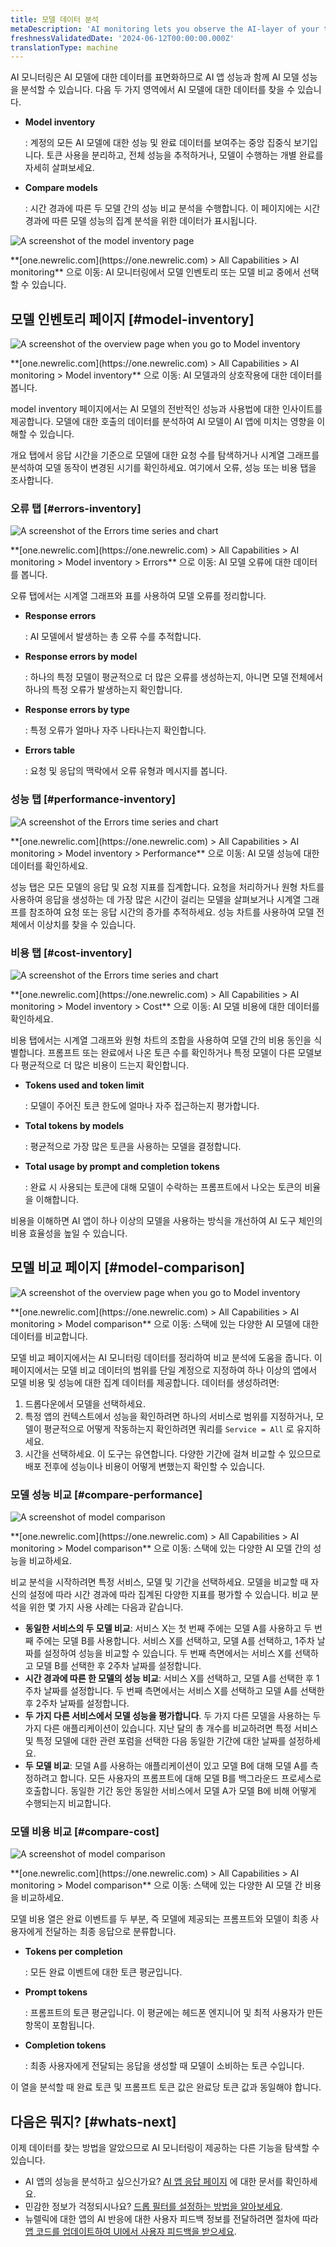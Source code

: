 ```yaml
---
title: 모델 데이터 분석
metaDescription: 'AI monitoring lets you observe the AI-layer of your tech stack, giving you a holistic overview of the health and performance of your AI-powered app.'
freshnessValidatedDate: '2024-06-12T00:00:00.000Z'
translationType: machine
---
```










AI 모니터링은 AI 모델에 대한 데이터를 표면화하므로 AI 앱 성능과 함께 AI 모델 성능을 분석할 수 있습니다. 다음 두 가지 영역에서 AI 모델에 대한 데이터를 찾을 수 있습니다.

* <DoNotTranslate>**Model inventory**</DoNotTranslate>

  : 계정의 모든 AI 모델에 대한 성능 및 완료 데이터를 보여주는 중앙 집중식 보기입니다. 토큰 사용을 분리하고, 전체 성능을 추적하거나, 모델이 수행하는 개별 완료를 자세히 살펴보세요.

* <DoNotTranslate>**Compare models**</DoNotTranslate>

  : 시간 경과에 따른 두 모델 간의 성능 비교 분석을 수행합니다. 이 페이지에는 시간 경과에 따른 모델 성능의 집계 분석을 위한 데이터가 표시됩니다.

<img
  title="Model data overview"
  alt="A screenshot of the model inventory page"
  src={aiIntrotoModelData}
/>

<figcaption>
  **<DoNotTranslate>[one.newrelic.com](https://one.newrelic.com) > All Capabilities > AI monitoring</DoNotTranslate>** 으로 이동: AI 모니터링에서 모델 인벤토리 또는 모델 비교 중에서 선택할 수 있습니다.
</figcaption>

## 모델 인벤토리 페이지 [#model-inventory]

<img
  title="Model inventory overview"
  alt="A screenshot of the overview page when you go to Model inventory"
  src={aiModelInventoryOverviewPage}
/>

<figcaption>
  **<DoNotTranslate>[one.newrelic.com](https://one.newrelic.com) > All Capabilities > AI monitoring > Model inventory</DoNotTranslate>** 으로 이동: AI 모델과의 상호작용에 대한 데이터를 봅니다.
</figcaption>

<DoNotTranslate>model inventory</DoNotTranslate> 페이지에서는 AI 모델의 전반적인 성능과 사용법에 대한 인사이트를 제공합니다. 모델에 대한 호출의 데이터를 분석하여 AI 모델이 AI 앱에 미치는 영향을 이해할 수 있습니다.

개요 탭에서 응답 시간을 기준으로 모델에 대한 요청 수를 탐색하거나 시계열 그래프를 분석하여 모델 동작이 변경된 시기를 확인하세요. 여기에서 오류, 성능 또는 비용 탭을 조사합니다.

### 오류 탭 [#errors-inventory]

<img
  title="Model inventory: Errors"
  alt="A screenshot of the Errors time series and chart"
  src={aiModelInventoryErrors}
/>

<figcaption>
  **<DoNotTranslate>[one.newrelic.com](https://one.newrelic.com) > All Capabilities > AI monitoring > Model inventory > Errors</DoNotTranslate>** 으로 이동: AI 모델 오류에 대한 데이터를 봅니다.
</figcaption>

오류 탭에서는 시계열 그래프와 표를 사용하여 모델 오류를 정리합니다.

* <DoNotTranslate>**Response errors**</DoNotTranslate>

  : AI 모델에서 발생하는 총 오류 수를 추적합니다.

* <DoNotTranslate>**Response errors by model**</DoNotTranslate>

  : 하나의 특정 모델이 평균적으로 더 많은 오류를 생성하는지, 아니면 모델 전체에서 하나의 특정 오류가 발생하는지 확인합니다.

* <DoNotTranslate>**Response errors by type**</DoNotTranslate>

  : 특정 오류가 얼마나 자주 나타나는지 확인합니다.

* <DoNotTranslate>**Errors table**</DoNotTranslate>

  : 요청 및 응답의 맥락에서 오류 유형과 메시지를 봅니다.

### 성능 탭 [#performance-inventory]

<img
  title="Model inventory: Performance"
  alt="A screenshot of the Errors time series and chart"
  src={aiModelInventoryPerformancePage}
/>

<figcaption>
  **<DoNotTranslate>[one.newrelic.com](https://one.newrelic.com) > All Capabilities > AI monitoring > Model inventory > Performance</DoNotTranslate>** 으로 이동: AI 모델 성능에 대한 데이터를 확인하세요.
</figcaption>

성능 탭은 모든 모델의 응답 및 요청 지표를 집계합니다. 요청을 처리하거나 원형 차트를 사용하여 응답을 생성하는 데 가장 많은 시간이 걸리는 모델을 살펴보거나 시계열 그래프를 참조하여 요청 또는 응답 시간의 증가를 추적하세요. 성능 차트를 사용하여 모델 전체에서 이상치를 찾을 수 있습니다.

### 비용 탭 [#cost-inventory]

<img
  title="Model inventory: Performance"
  alt="A screenshot of the Errors time series and chart"
  src={aiModelInventoryCostPage}
/>

<figcaption>
  **<DoNotTranslate>[one.newrelic.com](https://one.newrelic.com) > All Capabilities > AI monitoring > Model inventory > Cost</DoNotTranslate>** 으로 이동: AI 모델 비용에 대한 데이터를 확인하세요.
</figcaption>

비용 탭에서는 시계열 그래프와 원형 차트의 조합을 사용하여 모델 간의 비용 동인을 식별합니다. 프롬프트 또는 완료에서 나온 토큰 수를 확인하거나 특정 모델이 다른 모델보다 평균적으로 더 많은 비용이 드는지 확인합니다.

* <DoNotTranslate>**Tokens used and token limit**</DoNotTranslate>

  : 모델이 주어진 토큰 한도에 얼마나 자주 접근하는지 평가합니다.

* <DoNotTranslate>**Total tokens by models**</DoNotTranslate>

  : 평균적으로 가장 많은 토큰을 사용하는 모델을 결정합니다.

* <DoNotTranslate>**Total usage by prompt and completion tokens**</DoNotTranslate>

  : 완료 시 사용되는 토큰에 대해 모델이 수락하는 프롬프트에서 나오는 토큰의 비율을 이해합니다.

비용을 이해하면 AI 앱이 하나 이상의 모델을 사용하는 방식을 개선하여 AI 도구 체인의 비용 효율성을 높일 수 있습니다.

## 모델 비교 페이지 [#model-comparison]

<img
  title="Model inventory overview"
  alt="A screenshot of the overview page when you go to Model inventory"
  src={aiModelComparisonPage}
/>

<figcaption>
  **<DoNotTranslate>[one.newrelic.com](https://one.newrelic.com) > All Capabilities > AI monitoring > Model comparison</DoNotTranslate>** 으로 이동: 스택에 있는 다양한 AI 모델에 대한 데이터를 비교합니다.
</figcaption>

모델 비교 페이지에서는 AI 모니터링 데이터를 정리하여 비교 분석에 도움을 줍니다. 이 페이지에서는 모델 비교 데이터의 범위를 단일 계정으로 지정하여 하나 이상의 앱에서 모델 비용 및 성능에 대한 집계 데이터를 제공합니다. 데이터를 생성하려면:

1. 드롭다운에서 모델을 선택하세요.
2. 특정 앱의 컨텍스트에서 성능을 확인하려면 하나의 서비스로 범위를 지정하거나, 모델이 평균적으로 어떻게 작동하는지 확인하려면 쿼리를 `Service = All` 로 유지하세요.
3. 시간을 선택하세요. 이 도구는 유연합니다. 다양한 기간에 걸쳐 비교할 수 있으므로 배포 전후에 성능이나 비용이 어떻게 변했는지 확인할 수 있습니다.

### 모델 성능 비교 [#compare-performance]

<img
  title="Model comparison page: Performance"
  alt="A screenshot of model comparison"
  src={aiModelComparisonPerformance}
/>

<figcaption>
  **<DoNotTranslate>[one.newrelic.com](https://one.newrelic.com) > All Capabilities > AI monitoring > Model comparison</DoNotTranslate>** 으로 이동: 스택에 있는 다양한 AI 모델 간의 성능을 비교하세요.
</figcaption>

비교 분석을 시작하려면 특정 서비스, 모델 및 기간을 선택하세요. 모델을 비교할 때 자신의 설정에 따라 시간 경과에 따라 집계된 다양한 지표를 평가할 수 있습니다. 비교 분석을 위한 몇 가지 사용 사례는 다음과 같습니다.

* **동일한 서비스의 두 모델 비교**: 서비스 X는 첫 번째 주에는 모델 A를 사용하고 두 번째 주에는 모델 B를 사용합니다. 서비스 X를 선택하고, 모델 A를 선택하고, 1주차 날짜를 설정하여 성능을 비교할 수 있습니다. 두 번째 측면에서는 서비스 X를 선택하고 모델 B를 선택한 후 2주차 날짜를 설정합니다.
* **시간 경과에 따른 한 모델의 성능 비교**: 서비스 X를 선택하고, 모델 A를 선택한 후 1주차 날짜를 설정합니다. 두 번째 측면에서는 서비스 X를 선택하고 모델 A를 선택한 후 2주차 날짜를 설정합니다.
* **두 가지 다른 서비스에서 모델 성능을 평가합니다**. 두 가지 다른 모델을 사용하는 두 가지 다른 애플리케이션이 있습니다. 지난 달의 총 개수를 비교하려면 특정 서비스 및 특정 모델에 대한 관련 포럼을 선택한 다음 동일한 기간에 대한 날짜를 설정하세요.
* **두 모델 비교**: 모델 A를 사용하는 애플리케이션이 있고 모델 B에 대해 모델 A를 측정하려고 합니다. 모든 사용자의 프롬프트에 대해 모델 B를 백그라운드 프로세스로 호출합니다. 동일한 기간 동안 동일한 서비스에서 모델 A가 모델 B에 비해 어떻게 수행되는지 비교합니다.

### 모델 비용 비교 [#compare-cost]

<img
  title="Model comparison page: Cost"
  alt="A screenshot of model comparison"
  src={aiModelComparisonCost}
/>

<figcaption>
  **<DoNotTranslate>[one.newrelic.com](https://one.newrelic.com) > All Capabilities > AI monitoring > Model comparison</DoNotTranslate>** 으로 이동: 스택에 있는 다양한 AI 모델 간 비용을 비교하세요.
</figcaption>

모델 비용 열은 완료 이벤트를 두 부분, 즉 모델에 제공되는 프롬프트와 모델이 최종 사용자에게 전달하는 최종 응답으로 분류합니다.

* <DoNotTranslate>**Tokens per completion**</DoNotTranslate>

  : 모든 완료 이벤트에 대한 토큰 평균입니다.

* <DoNotTranslate>**Prompt tokens**</DoNotTranslate>

  : 프롬프트의 토큰 평균입니다. 이 평균에는 헤드폰 엔지니어 및 최적 사용자가 만든 항목이 포함됩니다.

* <DoNotTranslate>**Completion tokens**</DoNotTranslate>

  : 최종 사용자에게 전달되는 응답을 생성할 때 모델이 소비하는 토큰 수입니다.

이 열을 분석할 때 완료 토큰 및 프롬프트 토큰 값은 완료당 토큰 값과 동일해야 합니다.

## 다음은 뭐지? [#whats-next]

이제 데이터를 찾는 방법을 알았으므로 AI 모니터링이 제공하는 다른 기능을 탐색할 수 있습니다.

* AI 앱의 성능을 분석하고 싶으신가요? [AI 앱 응답 페이지](/docs/ai-monitoring/explore-ai-data/view-ai-responses) 에 대한 문서를 확인하세요.
* 민감한 정보가 걱정되시나요? [드롭 필터를 설정하는 방법을 알아보세요](/docs/ai-monitoring/drop-sensitive-data).
* 뉴렐릭에 대한 앱의 AI 반응에 대한 사용자 피드백 정보를 전달하려면 절차에 따라 [앱 코드를 업데이트하여 UI에서 사용자 피드백을 받으세요](/docs/ai-monitoring/customize-agent-ai-monitoring).